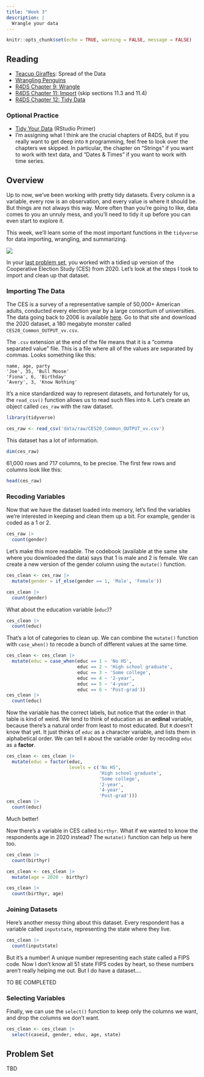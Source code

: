 ```yaml
---
title: "Week 3"
description: |
  Wrangle your data
---
```


```r
knitr::opts_chunk$set(echo = TRUE, warning = FALSE, message = FALSE)
```

## Reading

- [Teacup Giraffes](https://tinystats.github.io/teacups-giraffes-and-statistics/04_variance.html): Spread of the Data
- [Wrangling Penguins](https://allisonhorst.shinyapps.io/dplyr-learnr/)
-   [R4DS Chapter 9: Wrangle](https://r4ds.had.co.nz/wrangle-intro.html)
-   [R4DS Chapter 11: Import](https://r4ds.had.co.nz/data-import.html) (skip sections 11.3 and 11.4)
- [R4DS Chapter 12: Tidy Data](https://r4ds.had.co.nz/tidy-data.html)


### Optional Practice

- [Tidy Your Data](https://rstudio.cloud/learn/primers/4) (RStudio Primer)
- I'm assigning what I think are the crucial chapters of R4DS, but if you really want to get deep into `R` programming, feel free to look over the chapters we skipped. In particular, the chapter on "Strings" if you want to work with text data, and "Dates & Times" if you want to work with time series.


## Overview

Up to now, we've been working with pretty tidy datasets. Every column is a variable, every row is an observation, and every value is where it should be. But things are not always this way. More often than you're going to like, data comes to you an unruly mess, and you'll need to tidy it up before you can even start to explore it.

This week, we'll learn some of the most important functions in the `tidyverse` for data importing, wrangling, and summarizing.

![](img/horst_tidyverse.jpg)

In your [last problem set](week-02.html#problem-set), you worked with a tidied up version of the Cooperative Election Study (CES) from 2020. Let's look at the steps I took to import and clean up that dataset.

### Importing The Data

The CES is a survey of a representative sample of 50,000+ American adults, conducted every election year by a large consortium of universities. The data going back to 2006 is available [here](https://cces.gov.harvard.edu/). Go to that site and download the 2020 dataset, a 180 megabyte monster called  `CES20_Common_OUTPUT_vv.csv`.

The `.csv` extension at the end of the file means that it is a "comma separated value" file. This is a file where all of the values are separated by commas. Looks something like this:

```
name, age, party
'Joe', 35, 'Bull Moose'
'Fiona', 6, 'Birthday'
'Avery', 3, 'Know Nothing'
```

It's a nice standardized way to represent datasets, and fortunately for us, the `read_csv()` function allows us to read such files into `R`. Let's create an object called `ces_raw` with the raw dataset.

```r

library(tidyverse)

ces_raw <- read_csv('data/raw/CES20_Common_OUTPUT_vv.csv')

```

This dataset has a lot of information.

```r
dim(ces_raw)
```

61,000 rows and 717 columns, to be precise. The first few rows and columns look like this:

```r
head(ces_raw)
```

### Recoding Variables

Now that we have the dataset loaded into memory, let's find the variables we're interested in keeping and clean them up a bit. For example, gender is coded as a 1 or 2.

```r
ces_raw |> 
  count(gender)
```

Let's make this more readable. The codebook (available at the same site where you downloaded the data) says that 1 is male and 2 is female. We can create a new version of the gender column using the `mutate()` function.

```r
ces_clean <- ces_raw |> 
  mutate(gender = if_else(gender == 1, 'Male', 'Female'))

ces_clean |> 
  count(gender)
```

What about the education variable (`educ`)?

```r
ces_clean |> 
  count(educ)
```

That's a lot of categories to clean up. We can combine the `mutate()` function with `case_when()` to recode a bunch of different values at the same time.

```r
ces_clean <- ces_clean |> 
  mutate(educ = case_when(educ == 1 ~ 'No HS',
                          educ == 2 ~ 'High school graduate',
                          educ == 3 ~ 'Some college',
                          educ == 4 ~ '2-year',
                          educ == 5 ~ '4-year',
                          educ == 6 ~ 'Post-grad'))
ces_clean |> 
  count(educ)
```

Now the variable has the correct labels, but notice that the order in that table is kind of weird. We tend to think of education as an **ordinal** variable, because there's a natural order from least to most educated. But `R` doesn't know that yet. It just thinks of `educ` as a character variable, and lists them in alphabetical order. We can tell `R` about the variable order by recoding `educ` as a **factor**.

```r
ces_clean <- ces_clean |> 
  mutate(educ = factor(educ,
                       levels = c('No HS', 
                                  'High school graduate',
                                  'Some college',
                                  '2-year',
                                  '4-year',
                                  'Post-grad')))
ces_clean |> 
  count(educ)
```

Much better!

Now there's a variable in CES called `birthyr`. What if we wanted to know the respondents age in 2020 instead? The `mutate()` function can help us here too.

```r
ces_clean |> 
  count(birthyr)

ces_clean <- ces_clean |> 
  mutate(age = 2020 - birthyr)

ces_clean |> 
  count(birthyr, age)
```

### Joining Datasets

Here's another messy thing about this dataset. Every respondent has a variable called `inputstate`, representing the state where they live.

```r
ces_clean |> 
  count(inputstate)
```

But it's a number! A unique number representing each state called a FIPS code. Now I don't know all 51 state FIPS codes by heart, so these numbers aren't really helping me out. But I do have a dataset....


TO BE COMPLETED


### Selecting Variables

Finally, we can use the `select()` function to keep only the columns we want, and drop the columns we don't want.

```r
ces_clean <- ces_clean |> 
  select(caseid, gender, educ, age, state)
```

## Problem Set

TBD